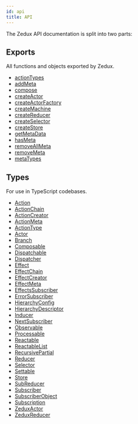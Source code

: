 ```yaml
---
id: api
title: API
---
```


The Zedux API documentation is split into two parts:

## Exports

All functions and objects exported by Zedux.

- [actionTypes](/docs/api/exports/actionTypes)
- [addMeta](/docs/api/exports/addMeta)
- [compose](/docs/api/exports/compose)
- [createActor](/docs/api/exports/createActor)
- [createActorFactory](/docs/api/exports/createActorFactory)
- [createMachine](/docs/api/exports/createMachine)
- [createReducer](/docs/api/exports/createReducer)
- [createSelector](/docs/api/exports/createSelector)
- [createStore](/docs/api/exports/createStore)
- [getMetaData](/docs/api/exports/getMetaData)
- [hasMeta](/docs/api/exports/hasMeta)
- [removeAllMeta](/docs/api/exports/removeAllMeta)
- [removeMeta](/docs/api/exports/removeMeta)
- [metaTypes](/docs/api/exports/metaTypes)

## Types

For use in TypeScript codebases.

- [Action](/docs/api/types/Action)
- [ActionChain](/docs/api/types/ActionChain)
- [ActionCreator](/docs/api/types/ActionCreator)
- [ActionMeta](/docs/api/types/ActionMeta)
- [ActionType](/docs/api/types/ActionType)
- [Actor](/docs/api/types/Actor)
- [Branch](/docs/api/types/Branch)
- [Composable](/docs/api/types/Composable)
- [Dispatchable](/docs/api/types/Dispatchable)
- [Dispatcher](/docs/api/types/Dispatcher)
- [Effect](/docs/api/types/Effect)
- [EffectChain](/docs/api/types/EffectChain)
- [EffectCreator](/docs/api/types/EffectCreator)
- [EffectMeta](/docs/api/types/EffectMeta)
- [EffectsSubscriber](/docs/api/types/EffectsSubscriber)
- [ErrorSubscriber](/docs/api/types/ErrorSubscriber)
- [HierarchyConfig](/docs/api/types/HierarchyConfig)
- [HierarchyDescriptor](/docs/api/types/HierarchyDescriptor)
- [Inducer](/docs/api/types/Inducer)
- [NextSubscriber](/docs/api/types/NextSubscriber)
- [Observable](/docs/api/types/Observable)
- [Processable](/docs/api/types/Processable)
- [Reactable](/docs/api/types/Reactable)
- [ReactableList](/docs/api/types/ReactableList)
- [RecursivePartial](/docs/api/types/RecursivePartial)
- [Reducer](/docs/api/types/Reducer)
- [Selector](/docs/api/types/Selector)
- [Settable](/docs/api/types/Settable)
- [Store](/docs/api/types/Store)
- [SubReducer](/docs/api/types/SubReducer)
- [Subscriber](/docs/api/types/Subscriber)
- [SubscriberObject](/docs/api/types/SubscriberObject)
- [Subscription](/docs/api/types/Subscription)
- [ZeduxActor](/docs/api/types/ZeduxActor)
- [ZeduxReducer](/docs/api/types/ZeduxReducer)
